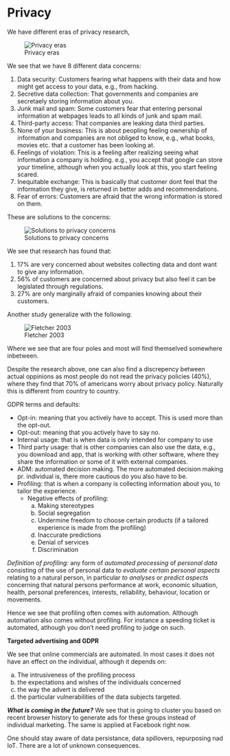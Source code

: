 

# Privacy

We have different eras of privacy research,

![Privacy eras](images/privacy.png)

We see that we have 8 different data concerns:

1. Data security: Customers fearing what happens with their data and how might get access to your data, e.g., from hacking.
2. Secretive data collection: That governments and companies are secretaely storing information about you.
3. Junk mail and spam: Some customers fear that entering personal information at webpages leads to all kinds of junk and spam mail.
4. Third-party access: That companies are leaking data third parties.
5. None of your business: This is about peopling feeling ownership of information and companies are not obliged to know, e.g., what books, movies etc. that a customer has been looking at.
6. Feelings of violation: This is a feeling after realizing seeing what information a company is holding. e.g., you accept that google can store your timeline, although when you actually look at this, you start feeling scared.
7. Inequitable exchange: This is basically that customer dont feel that the information they give, is returned in better adds and recommendations.
8. Fear of errors: Customers are afraid that the wrong information is stored on them.

These are solutions to the concerns:

![Solutions to privacy concerns](images/SolutionsToPrivacyConcers.png)

We see that research has found that:

1. 17% are very concerned about websites collecting data and dont want to give any information.
2. 56% of customers are concerned about privacy but also feel it can be legislated through regulations.
3. 27% are only marginally afraid of companies knowing about their customers.

Another study generalize with the following:

![Fletcher 2003](images/fletcher2003.png)

Where we see that are four poles and most will find themselved somewhere inbetween.

Despite the research above, one can also find a discrepency between actual oppinions as most people do not read the privacy policies (40%), where they find that 70% of americans worry about privacy policy. Naturally this is different from country to country.


GDPR terms and defaults:

+ Opt-in: meaning that you actively have to accept. This is used more than the opt-out.
+ Opt-out: meaning that you actively have to say no.
+ Internal usage: that is when data is only intended for company to use
+ Third party usage: that is other companies can also use the data, e.g., you download and app, that is working with other software, where they share the information or some of it with external companies.
+ ADM: automated decision making. The more automated decision making pr. individual is, there more cautious do you also have to be.
+ Profiling: that is when a company is collecting information about you, to tailor the experience.
  + Negative effects of profiling:
    a. Making stereotypes
    b. Social segregation
    c. Undermine freedom to choose certain products (if a tailored experience is made from the profiling)
    d. Inaccurate predictions
    e. Denial of services
    f. Discrimination

*Definition of profiling:* any form of *automated processing* of *personal data* consisting of the use of personal data to *evaluate certain personal aspects* relating to a natural person, in particular *to analyses* or *predict aspects* concerning that natural persons performance at work, economic situation, health, personal preferences, interests, reliability, behaviour, location or movements.

Hence we see that profiling often comes with automation. Although automation also comes without profiling. For instance a speeding ticket is automated, atlhough you don't need profiling to judge on such.

**Targeted advertising and GDPR**

We see that online commercials are automated. In most cases it does not have an effect on the individual, although it depends on:

a. The intrusiveness of the profiling process
b. the expectations and wishes of the individuals concerned
c. the way the advert is delivered
d. the particular vulnerabilities of the data subjects targeted.

***What is coming in the future?*** We see that is going to cluster you based on recent browser history to generate ads for these groups instead of individual marketing. The same is applied at Facebook right now.

One should stay aware of data persistance, data spillovers, repurposing nad IoT. There are a lot of unknown consequences.
